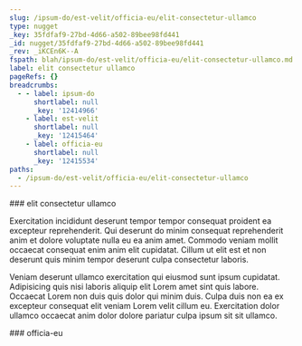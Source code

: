 ```yaml
---
slug: /ipsum-do/est-velit/officia-eu/elit-consectetur-ullamco
type: nugget
_key: 35fdfaf9-27bd-4d66-a502-89bee98fd441
_id: nugget/35fdfaf9-27bd-4d66-a502-89bee98fd441
_rev: _iKCEn6K--A
fspath: blah/ipsum-do/est-velit/officia-eu/elit-consectetur-ullamco.md
label: elit consectetur ullamco
pageRefs: {}
breadcrumbs:
  - - label: ipsum-do
      shortlabel: null
      _key: '12414966'
    - label: est-velit
      shortlabel: null
      _key: '12415464'
    - label: officia-eu
      shortlabel: null
      _key: '12415534'
paths:
  - /ipsum-do/est-velit/officia-eu/elit-consectetur-ullamco
---
```


<NuggetArea>
<Nugget slug="/ipsum-do/est-velit/officia-eu/elit-consectetur-ullamco" type="nugget" _key="35fdfaf9-27bd-4d66-a502-89bee98fd441" _id="nugget/35fdfaf9-27bd-4d66-a502-89bee98fd441" _rev="_iKCEn6K--A" fspath="blah/ipsum-do/est-velit/officia-eu/elit-consectetur-ullamco.md" label="elit consectetur ullamco" paths="/ipsum-do/est-velit/officia-eu/elit-consectetur-ullamco">
<NuggetBody>
### elit consectetur ullamco

Exercitation incididunt deserunt tempor tempor consequat proident ea excepteur reprehenderit. Qui deserunt do minim consequat reprehenderit anim et dolore voluptate nulla eu ea anim amet. Commodo veniam mollit occaecat consequat enim anim elit cupidatat. Cillum ut elit est et non deserunt quis minim tempor deserunt culpa consectetur laboris.

Veniam deserunt ullamco exercitation qui eiusmod sunt ipsum cupidatat. Adipisicing quis nisi laboris aliquip elit Lorem amet sint quis labore. Occaecat Lorem non duis quis dolor qui minim duis. Culpa duis non ea ex excepteur consequat elit veniam Lorem velit cillum eu. Exercitation dolor ullamco occaecat anim dolor dolore pariatur culpa ipsum sit sit ullamco.

</NuggetBody>
<Breadcrumbs>
<Crumbs>
<Crumb _key="12414966" label="ipsum-do" /><Crumb _key="12415464" label="est-velit" /><Crumb _key="12415534" label="officia-eu" />
</Crumbs>
</Breadcrumbs>
</Nugget>

<NuggetsInbound>
</NuggetsInbound>
<NuggetsOutbound>
</NuggetsOutbound>
</NuggetArea>
<PassagesInbound>
<Passage direction="inbound" type="passage" _key="12415534" _id="passage/12415534" _rev="_iKCEn6K--_" label="officia-eu" passage="officia-eu" fspath="blah/ipsum-do/est-velit/officia-eu" paths="/ipsum-do/est-velit/officia-eu" slug="/ipsum-do/est-velit/officia-eu">
<NuggetBody>
### officia-eu

</NuggetBody>
<Breadcrumbs>
<Crumbs>
<Crumb _key="12414966" label="ipsum-do" /><Crumb _key="12415464" label="est-velit" />
</Crumbs>
</Breadcrumbs>
</Passage>

</PassagesInbound>
<PassagesOutbound>
</PassagesOutbound>